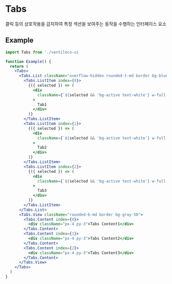 
<Meta title="COMPONENTS/Tabs" />

# Tabs

클릭 등의 상호작용을 감지하여 특정 섹션을 보여주는 동작을 수행하는 인터페이스 요소

## Example

```jsx
import Tabs from './ventileco-ui

function Example() {
  return (
    <Tabs>
      <Tabs.List className="overflow-hidden rounded-t-md border bg-blue-100">
        <Tabs.ListItem index={0}>
          {({ selected }) => (
            <div
              className={`${selected && 'bg-active text-white'} w-full px-4 py-3 text-center transition duration-200 hover:opacity-50`}
            >
              Tab1
            </div>
          )}
        </Tabs.ListItem>
        <Tabs.ListItem index={1}>
          {({ selected }) => (
            <div
              className={`${selected && 'bg-active text-white'} w-full px-4 py-3 text-center transition duration-200 hover:opacity-50`}
            >
              Tab2
            </div>
          )}
        </Tabs.ListItem>
        <Tabs.ListItem index={2}>
          {({ selected }) => (
            <div
              className={`${selected && 'bg-active text-white'} w-full px-4 py-3 text-center transition duration-200 hover:opacity-50`}
            >
              Tab3
            </div>
          )}
        </Tabs.ListItem>
      </Tabs.List>
      <Tabs.View className="rounded-b-md border bg-gray-50">
        <Tabs.Content index={0}>
          <div className="px-4 py-3">Tabs Content1</div>
        </Tabs.Content>
        <Tabs.Content index={1}>
          <div className="px-4 py-3">Tabs Content2</div>
        </Tabs.Content>
        <Tabs.Content index={2}>
          <div className="px-4 py-3">Tabs Content3</div>
        </Tabs.Content>
      </Tabs.View>
    </Tabs>
  )
}
```

